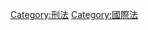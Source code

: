 {{catmore}}
{{Commonscat|International criminal law}}

[[Category:刑法|Category:刑法]]
[[Category:國際法|Category:國際法]]